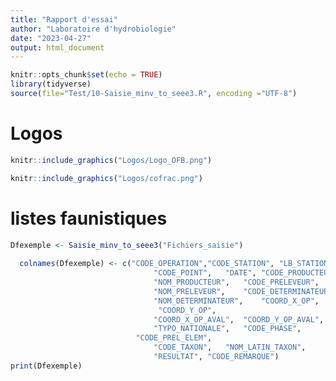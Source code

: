 ```yaml
---
title: "Rapport d'essai"
author: "Laboratoire d'hydrobiologie"
date: "2023-04-27"
output: html_document
---
```



```r
knitr::opts_chunk$set(echo = TRUE)
library(tidyverse)
source(file="Test/10-Saisie_minv_to_seee3.R", encoding ="UTF-8")
```


# Logos
```r

knitr::include_graphics("Logos/Logo_OFB.png")

knitr::include_graphics("Logos/cofrac.png")
```

# listes faunistiques

```r
Dfexemple <- Saisie_minv_to_seee3("Fichiers_saisie")
  
  colnames(Dfexemple) <- c("CODE_OPERATION","CODE_STATION",	"LB_STATION",
                                "CODE_POINT",	"DATE",	"CODE_PRODUCTEUR",
                                "NOM_PRODUCTEUR",	"CODE_PRELEVEUR",
                                "NOM_PRELEVEUR",	"CODE_DETERMINATEUR",
                                "NOM_DETERMINATEUR",	"COORD_X_OP",
                                 "COORD_Y_OP",
                                "COORD_X_OP_AVAL",	"COORD_Y_OP_AVAL",
                                "TYPO_NATIONALE",	"CODE_PHASE",
                            "CODE_PREL_ELEM",
                                "CODE_TAXON",	"NOM_LATIN_TAXON",
                                "RESULTAT",	"CODE_REMARQUE")
print(Dfexemple)
```


